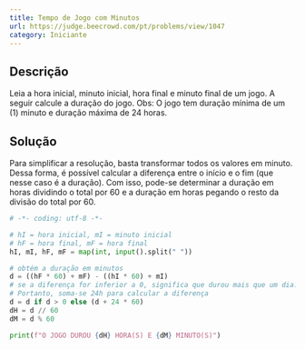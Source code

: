 ```yaml
---
title: Tempo de Jogo com Minutos
url: https://judge.beecrowd.com/pt/problems/view/1047
category: Iniciante
---
```


## Descrição

Leia a hora inicial, minuto inicial, hora final e minuto final de um jogo. A seguir calcule a duração do jogo.
Obs: O jogo tem duração mínima de um (1) minuto e duração máxima de 24 horas.

## Solução

Para simplificar a resolução, basta transformar todos os valores em minuto.
Dessa forma, é possível calcular a diferença entre o início e o fim (que nesse caso é a duração).
Com isso, pode-se determinar a duração em horas dividindo o total por 60 e a duração em horas pegando o resto da divisão do total por 60.

```py title="main.py"
# -*- coding: utf-8 -*-

# hI = hora inicial, mI = minuto inicial
# hF = hora final, mF = hora final
hI, mI, hF, mF = map(int, input().split(" "))

# obtém a duração em minutos
d = ((hF * 60) + mF) - ((hI * 60) + mI)
# se a diferença for inferior a 0, significa que durou mais que um dia.
# Portanto, soma-se 24h para calcular a diferença
d = d if d > 0 else (d + 24 * 60)
dH = d // 60
dM = d % 60

print(f"O JOGO DUROU {dH} HORA(S) E {dM} MINUTO(S)")
```